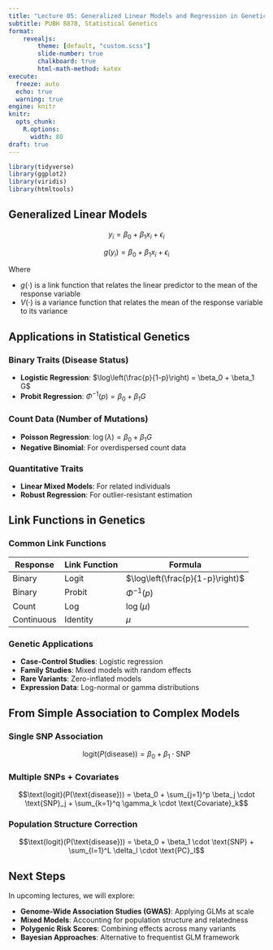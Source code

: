 ```yaml
---
title: "Lecture 05: Generalized Linear Models and Regression in Genetics"
subtitle: PUBH 8878, Statistical Genetics
format: 
    revealjs:
        theme: [default, "custom.scss"]
        slide-number: true
        chalkboard: true
        html-math-method: katex
execute:
  freeze: auto
  echo: true
  warning: true
engine: knitr
knitr:
  opts_chunk: 
    R.options:
      width: 80
draft: true
---
```


```r
library(tidyverse)
library(ggplot2)
library(viridis)
library(htmltools)
```

## Generalized Linear Models

::: {.callout title="Simple Linear Model"}
$$
y_i = \beta_0 + \beta_1 x_i + \epsilon_i
$$
:::

::: {.callout title="Generalized Linear Model"}
$$
g(y_i) = \beta_0 + \beta_1 x_i + \epsilon_i
$$

Where

-   $g(\cdot)$ is a link function that relates the linear predictor to the mean of the response variable
-   $V(\cdot)$ is a variance function that relates the mean of the response variable to its variance
:::

## Applications in Statistical Genetics

### Binary Traits (Disease Status)
- **Logistic Regression**: $\log\left(\frac{p}{1-p}\right) = \beta_0 + \beta_1 G$
- **Probit Regression**: $\Phi^{-1}(p) = \beta_0 + \beta_1 G$

### Count Data (Number of Mutations)
- **Poisson Regression**: $\log(\lambda) = \beta_0 + \beta_1 G$
- **Negative Binomial**: For overdispersed count data

### Quantitative Traits
- **Linear Mixed Models**: For related individuals
- **Robust Regression**: For outlier-resistant estimation

## Link Functions in Genetics

::: {layout-ncol="2"}

### Common Link Functions

| **Response** | **Link Function** | **Formula** |
|--------------|------------------|-------------|
| Binary | Logit | $\log\left(\frac{p}{1-p}\right)$ |
| Binary | Probit | $\Phi^{-1}(p)$ |
| Count | Log | $\log(\mu)$ |
| Continuous | Identity | $\mu$ |

### Genetic Applications

- **Case-Control Studies**: Logistic regression
- **Family Studies**: Mixed models with random effects
- **Rare Variants**: Zero-inflated models
- **Expression Data**: Log-normal or gamma distributions

:::

## From Simple Association to Complex Models

### Single SNP Association
$$\text{logit}(P(\text{disease})) = \beta_0 + \beta_1 \cdot \text{SNP}$$

### Multiple SNPs + Covariates
$$\text{logit}(P(\text{disease})) = \beta_0 + \sum_{j=1}^p \beta_j \cdot \text{SNP}_j + \sum_{k=1}^q \gamma_k \cdot \text{Covariate}_k$$

### Population Structure Correction
$$\text{logit}(P(\text{disease})) = \beta_0 + \beta_1 \cdot \text{SNP} + \sum_{l=1}^L \delta_l \cdot \text{PC}_l$$

## Next Steps

In upcoming lectures, we will explore:

- **Genome-Wide Association Studies (GWAS)**: Applying GLMs at scale
- **Mixed Models**: Accounting for population structure and relatedness
- **Polygenic Risk Scores**: Combining effects across many variants
- **Bayesian Approaches**: Alternative to frequentist GLM framework